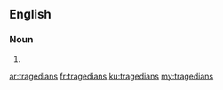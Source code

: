 ==English==

===Noun===
{{head|en|plural}}

# {{plural of|tragedian|lang=en}}

[[ar:tragedians]]
[[fr:tragedians]]
[[ku:tragedians]]
[[my:tragedians]]